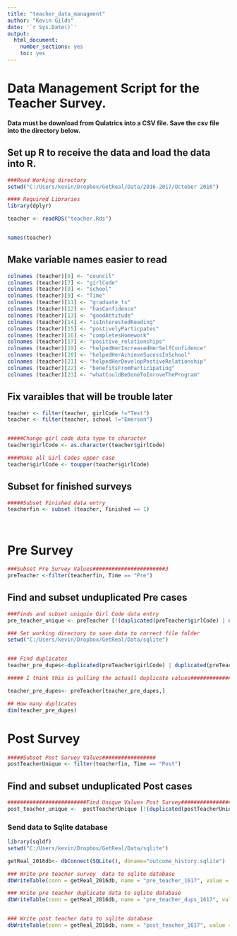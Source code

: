 ```yaml
---
title: "teacher_data_managment"
author: "Kevin Gilds"
date: '`r Sys.Date()`'
output:
  html_document:
    number_sections: yes
    toc: yes
---
```


# Data Management Script for the Teacher Survey. 


**Data must be download from Qulatrics into a CSV file. Save the csv file into the directory below.**


## Set up R to receive the data and load the data into R. 

```r
###Read Working directory
setwd("C:/Users/kevin/Dropbox/GetReal/Data/2016-2017/October 2016")

#### Required Libraries
library(dplyr)

teacher <- readRDS("teacher.Rds")


names(teacher)

```



## Make variable names easier to read

```r
colnames (teacher)[6] <- "council"
colnames (teacher)[7] <- "girlCode"
colnames (teacher)[8] <- "school"
colnames (teacher)[9] <- "Time"
colnames (teacher)[11] <- "graduate_ts"
colnames (teacher)[12] <- "hasConfidence"
colnames (teacher)[13] <- "goodAttitude"
colnames (teacher)[14] <- "isInterestedReading"
colnames (teacher)[15] <- "postivelyParticpates"
colnames (teacher)[16] <- "completesHomework"
colnames (teacher)[17] <- "positive_relationships"
colnames (teacher)[19] <- "helpedHerIncreasedHerSelfConfidence"
colnames (teacher)[20] <- "helpedHerAchieveSucessInSchool"
colnames (teacher)[21] <- "helpedHerDevelopPostiveRelationship"
colnames (teacher)[22] <- "benefitsFromParticipating"
colnames (teacher)[23] <- "whatCouldBeDoneToImroveTheProgram"

```


## Fix varaibles that will be trouble later

```r
teacher <- filter(teacher, girlCode !="Test")
teacher <- filter(teacher, school !="Emerson")


#####Change girl code data type to character 
teacher$girlCode <- as.character(teacher$girlCode)

####Make all Girl Codes upper case
teacher$girlCode <- toupper(teacher$girlCode)


```


## Subset for finished surveys

```r

#####Subset Finished data entry
teacherfin <- subset (teacher, Finished == 1)




```


# Pre Survey

```r

###Subset Pre Survey Values#######################3
preTeacher <-filter(teacherfin, Time == "Pre")


```


## Find and subset unduplicated Pre cases
```r

###Finds and subset uniquie Girl Code data entry
pre_teacher_unique <- preTeacher [!(duplicated(preTeacher$girlCode) | duplicated(preTeacher$girlCode, fromLast=TRUE)),]


```



```r


### Set working directory to save data to correct file folder
setwd("C:/Users/kevin/Dropbox/GetReal/Data/sqlite")


### Find duplicates
teacher_pre_dupes<-duplicated(preTeacher$girlCode) | duplicated(preTeacher$girlCode, fromLast=TRUE)

##### I think this is pulling the actuall duplicate values####################

teacher_pre_dupes<- preTeacher[teacher_pre_dupes,]

## How many duplicates
dim(teacher_pre_dupes)


```






# Post Survey

```r

#####Subset Post Survey Values#################
postTeacherUnique <- filter(teacherfin, Time == "Post")


```


## Find and subset unduplicated Post cases
```r
#########################Find Unique Values Post Survey################
post_teacher_unique <-  postTeacherUnique [!(duplicated(postTeacherUnique$girlCode) | duplicated(postTeacherUnique$girlCode, fromLast=TRUE)),]

```



### Send data to Sqlite database
```r
library(sqldf)
setwd("C:/Users/kevin/Dropbox/GetReal/Data/sqlite")

getReal_2016db<- dbConnect(SQLite(), dbname="outcome_history.sqlite")

### Write pre teacher survey  data to sqlite database
dbWriteTable(conn = getReal_2016db, name = "pre_teacher_1617", value = pre_teacher_unique, row.names=FALSE, overwrite=TRUE)

### Write pre teacher duplicate data to sqlite database
dbWriteTable(conn = getReal_2016db, name = "pre_teacher_dups_1617", value = teacher_pre_dupes, row.names=FALSE, overwrite=TRUE)


### Write post teacher data to sqlite database
dbWriteTable(conn = getReal_2016db, name = "post_teacher_1617", value = postTeacherUnique, row.names=FALSE, overwrite=TRUE)




```


